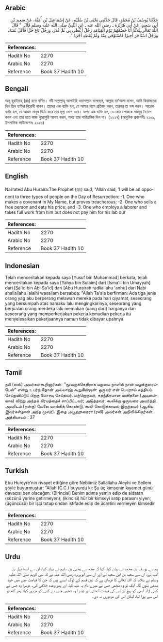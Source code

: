 ## Arabic


<div dir="rtl" lang="ar" style={{fontSize:'larger',backgroundColor:'#f8f9fa',padding:20}}>
حَدَّثَنَا يُوسُفُ بْنُ مُحَمَّدٍ، قَالَ حَدَّثَنِي يَحْيَى بْنُ سُلَيْمٍ، عَنْ إِسْمَاعِيلَ بْنِ أُمَيَّةَ، عَنْ سَعِيدِ بْنِ أَبِي سَعِيدٍ، عَنْ أَبِي هُرَيْرَةَ ـ رضى الله عنه ـ عَنِ النَّبِيِّ صلى الله عليه وسلم قَالَ ‏ "‏ قَالَ اللَّهُ تَعَالَى ثَلاَثَةٌ أَنَا خَصْمُهُمْ يَوْمَ الْقِيَامَةِ رَجُلٌ أَعْطَى بِي ثُمَّ غَدَرَ، وَرَجُلٌ بَاعَ حُرًّا فَأَكَلَ ثَمَنَهُ، وَرَجُلٌ اسْتَأْجَرَ أَجِيرًا فَاسْتَوْفَى مِنْهُ وَلَمْ يُعْطِهِ أَجْرَهُ ‏"‏‏.‏
</div>
<div style={{backgroundColor:'#f8f9fa',padding:20, marginBottom: 10}}><table> <thead> <tr> <th>References:</th> <th></th> </tr> </thead> <tbody><tr><td>Hadith No</td><td>2270</td></tr><tr><td>Arabic No</td><td>2270</td></tr><tr><td>Reference</td><td>Book 37 Hadith 10</td></tr></tbody></table></div>

## Bengali


<div dir="ltr" lang="bn" style={{fontSize:'larger',backgroundColor:'#f8f9fa',padding:20}}>
আবূ হুরাইরাহ্ (রাঃ) হতে বর্ণিত। নবী সাল্লাল্লাহু আলাইহি ওয়াসাল্লাম বলেছেন, আল্লাহ তা‘আলা বলেন, আমি কিয়ামতের দিন তিন ব্যক্তির বিরোধী থাকব। তাদের এক ব্যক্তি হল, যে আমার নামে প্রতিজ্ঞা করল, তারপর তা ভঙ্গ করল। আরেক ব্যক্তি হল, যে আযাদ মানুষ বিক্রি করে তার মূল্য ভোগ করে। অপর এক ব্যক্তি হল, যে কোন লোককে মজদুর নিয়োগ করল এবং তার হতে কাজ পুরোপুরি আদায় করল, অথচ তার পারিশ্রমিক দিল না। (২২২৭) (আধুনিক প্রকাশনীঃ ২১০৯, ইসলামিক ফাউন্ডেশনঃ ২১২৬)
</div>
<div style={{backgroundColor:'#f8f9fa',padding:20, marginBottom: 10}}><table> <thead> <tr> <th>References:</th> <th></th> </tr> </thead> <tbody><tr><td>Hadith No</td><td>2270</td></tr><tr><td>Arabic No</td><td>2270</td></tr><tr><td>Reference</td><td>Book 37 Hadith 10</td></tr></tbody></table></div>

## English


<div dir="ltr" lang="en" style={{fontSize:'larger',backgroundColor:'#f8f9fa',padding:20}}>
Narrated Abu Huraira:The Prophet (ﷺ) said, "Allah said, 'I will be an opponent to three types of people on the Day of Resurrection: -1. One who makes a covenant in My Name, but proves treacherous; -2. One who sells a free person and eats his price; and -3. One who employs a laborer and takes full work from him but does not pay him for his lab our
</div>
<div style={{backgroundColor:'#f8f9fa',padding:20, marginBottom: 10}}><table> <thead> <tr> <th>References:</th> <th></th> </tr> </thead> <tbody><tr><td>Hadith No</td><td>2270</td></tr><tr><td>Arabic No</td><td>2270</td></tr><tr><td>Reference</td><td>Book 37 Hadith 10</td></tr></tbody></table></div>

## Indonesian


<div dir="ltr" lang="id" style={{fontSize:'larger',backgroundColor:'#f8f9fa',padding:20}}>
Telah menceritakan kepada saya [Yusuf bin Muhammad] berkata, telah menceritakan kepada saya [Yahya bin Sulaim] dari [Isma'il bin Umayyah] dari [Sa'id bin Abi Sa'id] dari [Abu Hurairah radliallahu 'anhu] dari Nabi shallallahu 'alaihi wasallam bersabda: "Allah Ta'ala berfirman: Ada tiga jenis orang yag aku berperang melawan mereka pada hari qiyamat, seseorang yang bersumpah atas namaku lalu mengingkarinya, seseorang yang berjualan orang merdeka lalu memakan (uang dari) harganya dan seseorang yang memperkerjakan pekerja kemudian pekerja itu menyelesaikan pekerjaannya namun tidak dibayar upahnya
</div>
<div style={{backgroundColor:'#f8f9fa',padding:20, marginBottom: 10}}><table> <thead> <tr> <th>References:</th> <th></th> </tr> </thead> <tbody><tr><td>Hadith No</td><td>2270</td></tr><tr><td>Arabic No</td><td>2270</td></tr><tr><td>Reference</td><td>Book 37 Hadith 10</td></tr></tbody></table></div>

## Tamil


<div dir="ltr" lang="ta" style={{fontSize:'larger',backgroundColor:'#f8f9fa',padding:20}}>
நபி (ஸல்) அவர்கள்கூறினார்கள்: ‘‘மூவருக்கெதிராக மறுமை நாளில் நான் வழக்குரைப்பேன்” என்று உயர்ந் தோன் அல்லாஹ் கூறுகின்றான்: ஒருவர் என் பெயரால் சத்தியம் செய்துவிட்டுப் பிறகு மோசடி செய்தவர். மற்றொருவர், சுதந்திரமான மனிதனை (அடிமையாக) விற்று அந்தக் கிரயத்தைச் சாப்பிட்டவர்; அடுத்தவர், கூலிக்கு ஒருவரை அமர்த்தி, அவரிடம் (நன்கு) வேலை வாங்கிக் கொண்டு, கூலி கொடுக்காமல் இருந்தவர் (ஆகிய இவர்கள்தான் அந்த மூவர்). இதை அபூஹுரைரா (ரலி) அவர்கள் அறிவிக்கிறார்கள். அத்தியாயம் : 37
</div>
<div style={{backgroundColor:'#f8f9fa',padding:20, marginBottom: 10}}><table> <thead> <tr> <th>References:</th> <th></th> </tr> </thead> <tbody><tr><td>Hadith No</td><td>2270</td></tr><tr><td>Arabic No</td><td>2270</td></tr><tr><td>Reference</td><td>Book 37 Hadith 10</td></tr></tbody></table></div>

## Turkish


<div dir="ltr" lang="tr" style={{fontSize:'larger',backgroundColor:'#f8f9fa',padding:20}}>
Ebu Hureyre'nin rivayet ettiğine göre Nebiimiz Sallallahu Aleyhi ve Sellem şöyle buyurmuştur: "Allah (C.C.) buyurdu ki: Şu üç kimsenin kıyamet günü davacısı ben olacağım: (Birincisi) Benim adıma yemin edip de aldatan (sözünü yerine getirmeyen); (ikincisi) hür bir kimseyi satıp parasını yiyen; (üçüncüsü) bir işçi tutup ondan istifade edip de ücretini vermeyen kimsedir
</div>
<div style={{backgroundColor:'#f8f9fa',padding:20, marginBottom: 10}}><table> <thead> <tr> <th>References:</th> <th></th> </tr> </thead> <tbody><tr><td>Hadith No</td><td>2270</td></tr><tr><td>Arabic No</td><td>2270</td></tr><tr><td>Reference</td><td>Book 37 Hadith 10</td></tr></tbody></table></div>

## Urdu


<div dir="rtl" lang="ur" style={{fontSize:'larger',backgroundColor:'#f8f9fa',padding:20}}>
ہم سے یوسف بن محمد نے بیان کیا، کہا کہ مجھ سے یحییٰ بن سلیم نے بیان کیا، ان سے اسماعیل بن امیہ نے، ان سے سعید بن ابی سعید نے اور ان سے ابوہریرہ رضی اللہ عنہ نے کہ نبی کریم صلی اللہ علیہ وسلم نے بتلایا کہ اللہ تعالیٰ کا فرمان ہے کہ تین قسم کے لوگ ایسے ہیں کہ جن کا قیامت میں میں خود مدعی بنوں گا۔ ایک تو وہ شخص جس نے میرے نام پہ عہد کیا، اور پھر وعدہ خلافی کی۔ دوسرا وہ جس نے کسی آزاد آدمی کو بیچ کر اس کی قیمت کھائی اور تیسرا وہ شخص جس نے کسی کو مزدور کیا، پھر کام تو اس سے پورا لیا، لیکن اس کی مزدوری نہ دی۔
</div>
<div style={{backgroundColor:'#f8f9fa',padding:20, marginBottom: 10}}><table> <thead> <tr> <th>References:</th> <th></th> </tr> </thead> <tbody><tr><td>Hadith No</td><td>2270</td></tr><tr><td>Arabic No</td><td>2270</td></tr><tr><td>Reference</td><td>Book 37 Hadith 10</td></tr></tbody></table></div>